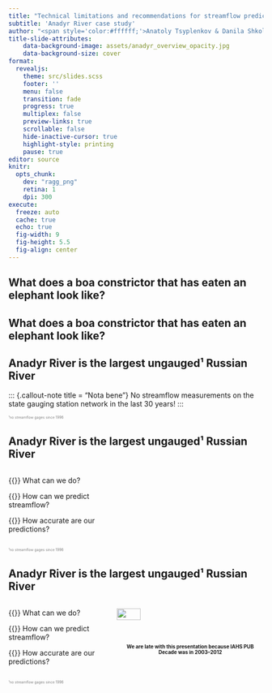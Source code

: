 ```yaml
---
title: "Technical limitations and recommendations for streamflow predictions in data-scarce regions using <span style='color:#ffffff;'>GloFAS-ERA5</span>  reanalysis data"
subtitle: 'Anadyr River case study'
author: "<span style='color:#ffffff;'>Anatoly Tsyplenkov & Danila Shkolny<br><span style='font-size:80%'>Lomonosov Moscow State University</span></span>"
title-slide-attributes:
    data-background-image: assets/anadyr_overview_opacity.jpg
    data-background-size: cover
format:
  revealjs:
    theme: src/slides.scss
    footer: ''
    menu: false
    transition: fade
    progress: true
    multiplex: false
    preview-links: true
    scrollable: false
    hide-inactive-cursor: true
    highlight-style: printing
    pause: true
editor: source
knitr:
  opts_chunk:
    dev: "ragg_png"
    retina: 1
    dpi: 300
execute:
  freeze: auto
  cache: true
  echo: true
  fig-width: 9
  fig-height: 5.5
  fig-align: center
---
```


## What does a boa constrictor that has eaten an elephant look like? {background-image="assets/boa-anadyr-1.png" background-size="cover" background-position="center"}

<!-- TODO: Add timer -->

## What does a boa constrictor that has eaten an elephant look like? {background-image="assets/boa-anadyr-2.png" background-size="cover" background-position="center"}

## Anadyr River is the largest ungauged¹ Russian River

::: {.callout-note title = "Nota bene"}
No streamflow measurements on the state gauging station network in the last 30 years!
:::

<span style='font-size:50%; color:grey;'>¹no streamflow gages since 1996</span>

## Anadyr River is the largest ungauged¹ Russian River

:::::::: {.columns}
:::: {.column width="40%" align='left'}

{{<iconify mdi:question-mark-box>}} What can we do?

{{<iconify mdi:question-mark-box>}} How can we predict streamflow?

{{<iconify mdi:question-mark-box>}} How accurate are our predictions?


::::

:::: {.column width="60%" align='right'}

::::
::::::::

<span style='font-size:50%; color:grey;'>¹no streamflow gages since 1996</span>

## Anadyr River is the largest ungauged¹ Russian River

:::::::: {.columns}
:::: {.column width="40%" align='left'}

{{<iconify mdi:question-mark-box>}} What can we do?

{{<iconify mdi:question-mark-box>}} How can we predict streamflow?

{{<iconify mdi:question-mark-box>}} How accurate are our predictions?


::::

:::: {.column width="60%" align='right'}
![](assets/iahs_pub.jpeg){width=40% fig-align="center"}

<div style="font-size:70%; text-align:center;"><b>We are late with this presentation because IAHS PUB Decade was in 2003–2012</b></div>

::::
::::::::

<span style='font-size:50%; color:grey;'>¹no streamflow gages since 1996</span>